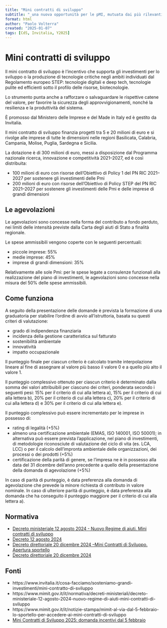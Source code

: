```yaml
---
title: "Mini contratti di sviluppo"
subtitle: "_una nuova opportunità per le pMI, mutuata dai più rilevanti Contratti di Sviluppo_"
format: html
author: "Paolo Volterra"
created: "2025-01-07"
tags: [CdS, Invitalia, Y2025]
---
```


# Mini contratti di sviluppo

Il mini contratto di sviluppo è l’incentivo che supporta gli investimenti per lo sviluppo o la produzione di tecnologie critiche negli ambiti individuati dal Regolamento europeo STEP: tecnologie digitali e deep tech, tecnologie pulite ed efficienti sotto il profilo delle risorse, biotecnologie.

Lo strumento punta anche a rafforzare o salvaguardare le rispettive catene del valore, per favorire la sicurezza degli approvvigionamenti, nonché la resilienza e la produttività del sistema.

È promosso dal Ministero delle Imprese e del Made in Italy ed è gestito da Invitalia.

Il mini contratto di sviluppo finanzia progetti tra 5 e 20 milioni di euro e si rivolge alle imprese di tutte le dimensioni nelle regioni Basilicata, Calabria, Campania, Molise, Puglia, Sardegna e Sicilia.

La dotazione è di 300 milioni di euro, messi a disposizione dal Programma nazionale ricerca, innovazione e competitività 2021–2027, ed è così distribuita:

- 100 milioni di euro con risorse dell’Obiettivo di Policy 1 del PN RIC 2021–2027 per sostenere gli investimenti delle Pmi
- 200 milioni di euro con risorse dell’Obiettivo di Policy STEP del PN RIC 2021–2027 per sostenere gli investimenti delle Pmi e delle imprese di grandi dimensioni

## Le agevolazioni

Le agevolazioni sono concesse nella forma del contributo a fondo perduto, nei limiti delle intensità previste dalla Carta degli aiuti di Stato a finalità regionale.

Le spese ammissibili vengono coperte con le seguenti percentuali:

- piccole imprese: 55%
- medie imprese: 45%
- imprese di grandi dimensioni: 35%

Relativamente alle sole Pmi: per le spese legate a consulenze funzionali alla realizzazione del piano di investimenti, le agevolazioni sono concesse nella misura del 50% delle spese ammissibili.


## Come funziona

A seguito della presentazione delle domande è prevista la formazione di una graduatoria per stabilire l’ordine di avvio all’istruttoria, basata su questi criteri di valutazione:

- grado di indipendenza finanziaria
- incidenza della gestione caratteristica sul fatturato
- sostenibilità ambientale
- innovatività
- impatto occupazionale

Il punteggio finale per ciascun criterio è calcolato tramite interpolazione lineare al fine di assegnare al valore più basso il valore 0 e a quello più alto il valore 1.

Il punteggio complessivo ottenuto per ciascun criterio è determinato dalla somma dei valori attribuibili per ciascuno dei criteri, ponderata secondo i seguenti pesi: 15% per il criterio di cui alla lettera a), 15% per il criterio di cui alla lettera b), 20% per il criterio di cui alla lettera c), 20% per il criterio di cui alla lettera d) e 30% per il criterio di cui alla lettera e).

Il punteggio complessivo può essere incrementato per le imprese in possesso di:

- rating di legalità (+5%)
- almeno una certificazione ambientale (EMAS, ISO 140001, ISO 50001); in alternativa può essere prevista l’applicazione, nel piano di investimenti, di metodologie riconosciute di valutazione del ciclo di vita (es. LCA, LCC) o per il calcolo dell’impronta ambientale delle organizzazioni, dei processi o dei prodotti (+5%)
- certificazione della parità di genere, se l’impresa ne è in possesso alla data del 31 dicembre dell’anno precedente a quello della presentazione della domanda di agevolazione (+5%)

In caso di parità di punteggio, è data preferenza alla domanda di agevolazione che prevede la minore richiesta di contributo in valore nominale. In caso di ulteriore parità di punteggio, è data preferenza alla domanda che ha conseguito il punteggio maggiore per il criterio di cui alla lettera a).

 
## Normativa

- [Decreto ministeriale 12 agosto 2024 - Nuovo Regime di aiuti. Mini contratti di sviluppo](https://www.mimit.gov.it/it/normativa/decreti-ministeriali/decreto-ministeriale-12-agosto-2024-nuovo-regime-di-aiuti-mini-contratti-di-sviluppo)
- [Decreto 12 agosto 2024](https://www.invitalia.it/-/media/invitalia/documenti/sosteniamo-grandi-investimenti/mini-cds/decreto-12-agosto-2024.pdf)
- [Decreto direttoriale 20 dicembre 2024 –Mini Contratti di Sviluppo. Apertura sportello](https://www.mimit.gov.it/it/normativa/decreti-direttoriali/decreto-direttoriale-20-dicembre-2024-mini-contratti-di-sviluppo-apertura-sportello)
- [Decreto direttoriale 20 dicembre 2024](https://www.invitalia.it/-/media/invitalia/documenti/sosteniamo-grandi-investimenti/mini-cds/decreto_direttoriale_mini_cds-20-12-2024.pdf)


## Fonti

- https://www.invitalia.it/cosa-facciamo/sosteniamo-grandi-investimenti/mini-contratto-di-sviluppo
- https://www.mimit.gov.it/it/normativa/decreti-ministeriali/decreto-ministeriale-12-agosto-2024-nuovo-regime-di-aiuti-mini-contratti-di-sviluppo
- https://www.mimit.gov.it/it/notizie-stampa/mimit-al-via-dal-5-febbraio-lo-sportello-per-accedere-ai-mini-contratti-di-sviluppo
- [Mini Contratti di Sviluppo 2025: domanda incentivi dal 5 febbraio](https://www.pmi.it/economia/finanziamenti/460327/mini-contratti-di-sviluppo-2025-domanda-incentivi-dal-5-febbraio.html)